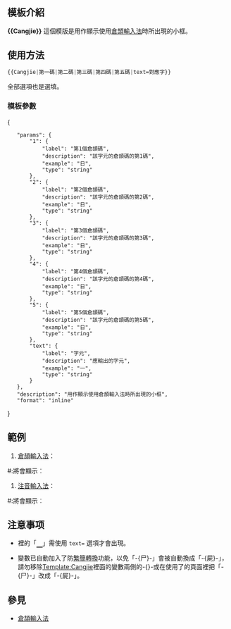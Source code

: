 <IncludeOnly><!-- 在這裡加入模板的保護標識 --></IncludeOnly>
<!-- 在本行下編輯模板說明 -->
== 模板介紹 ==
'''<nowiki>{{Cangjie}}</nowiki>''' 這個模版是用作顯示使用[[倉頡輸入法]]時所出現的小框。

== 使用方法 ==
<syntaxhighlight lang="css">
{{Cangjie|第一碼|第二碼|第三碼|第四碼|第五碼|text=對應字}}
</syntaxhighlight>

全部選項也是選填。
===模板參數===
<templatedata>
{
	"params": {
		"1": {
			"label": "第1個倉頡碼",
			"description": "該字元的倉頡碼的第1碼",
			"example": "日",
			"type": "string"
		},
		"2": {
			"label": "第2個倉頡碼",
			"description": "該字元的倉頡碼的第2碼",
			"example": "日",
			"type": "string"
		},
		"3": {
			"label": "第3個倉頡碼",
			"description": "該字元的倉頡碼的第3碼",
			"example": "日",
			"type": "string"
		},
		"4": {
			"label": "第4個倉頡碼",
			"description": "該字元的倉頡碼的第4碼",
			"example": "日",
			"type": "string"
		},
		"5": {
			"label": "第5個倉頡碼",
			"description": "該字元的倉頡碼的第5碼",
			"example": "日",
			"type": "string"
		},
		"text": {
			"label": "字元",
			"description": "應輸出的字元",
			"example": "一",
			"type": "string"
		}
	},
	"description": "用作顯示使用倉頡輸入法時所出現的小框",
	"format": "inline"
}
</templatedata>

== 範例 ==
#[[倉頡輸入法]]：<syntaxhighlight lang="css">
{{Cangjie|女|火|人|土|text=維}}
</syntaxhighlight>
#:將會顯示︰{{Cangjie|女|火|人|土|text=維}}
#[[注音輸入法]]：<syntaxhighlight lang="css">
{{Cangjie|ㄅ|ㄞ|ˇ|text=百}}
</syntaxhighlight>
#:將會顯示︰{{Cangjie|ㄅ|ㄞ|ˇ|text=百}}

== 注意事项 ==
*{{Cangjie|第1碼 |第2碼 |第3碼 |第4碼 |第5碼|text=　}}裡的「<span style="border-bottom:2px solid black;">　</span>」需使用 <code>text=</code> 選項才會出現。
*變數已自動加入了防[[Help:中文维基百科的繁简、地区词处理|繁簡轉換]]功能，以免「-{尸}-」會被自動換成「-{屍}-」，請勿移除[[Template:Cangjie]]裡面的變數兩側的<nowiki>-{}-</nowiki>或在使用了{{tl|Cangjie}}的頁面裡把「-{尸}-」改成「-{屍}-」。

== 參見 ==
*[[倉頡輸入法]]

<IncludeOnly>
<!-- 本行下加入模板的分類 -->

<!-- 本行下加入模板的跨語言鏈接 -->

</IncludeOnly>